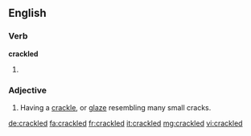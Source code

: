 ==English==

===Verb===
'''crackled'''

# {{past of|crackle}}

===Adjective===
{{en-adj|-}}

# {{pottery}} Having a [[crackle]], or [[glaze]] resembling many small cracks.

[[de:crackled]]
[[fa:crackled]]
[[fr:crackled]]
[[it:crackled]]
[[mg:crackled]]
[[vi:crackled]]